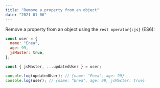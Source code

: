 ```yaml
---
title: "Remove a property from an object"
date: "2021-01-06"
---
```


Remove a property from an object using the `rest operator{:js}` (ES6):

```js title="Console"
const user = {
  name: "Enea",
  age: 99,
  jsMaster: true,
};

const { jsMaster, ...updatedUser } = user;

console.log(updatedUser); // {name: "Enea", age: 99}
console.log(user); // {name: "Enea", age: 99, jsMaster: true}
```
